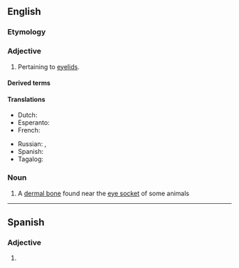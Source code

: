{{also|palpébral}}
==English==

===Etymology===
{{suffix|en|palpebra|al}}

===Adjective===
{{en-adj|-}}

# Pertaining to [[eyelid]]s.

====Derived terms====
{{der3|en
|acousticopalpebral
|auriculopalpebral
|auropalpebral
|capsulopalpebral
|cochleopalpebral
|interpalpebral
|intrapalpebral
|macropalpebral
|palpebral fissure
|retropalpebral
|subpalpebral
|transpalpebral}}

====Translations====
{{trans-top|pertaining to eyelids}}
* Dutch: {{t+|nl|palpebraal}}
* Esperanto: {{t+|eo|palpebra}}
* French: {{t+|fr|palpébral}}
{{trans-mid}}
* Russian: {{t+|ru|пальпебра́льный|m}}, {{t-check|ru|[[относя́щийся]] [[к]] [[веко|ве́ку]]|m}} {{attention|ru|2=was "[[относящийся]] [[к]] [[веко|веку]]" - assumed sum-of-parts; if an idiom, remove the wikilinks to the individual words. see [[User:Kephir/gadgets/xte#Translation_fixing]]}}
* Spanish: {{t+|es|palpebral}}
* Tagalog: {{t|tl|pantalukap-mata}}
{{trans-bottom}}

===Noun===
{{wikipedia|Palpebral (bone)|lang=en}}
{{en-noun}}

# A [[dermal bone]] found near the [[eye socket]] of some animals

----

==Spanish==

===Adjective===
{{es-adj|pl=palpebrales}}

# {{l|en|palpebral}}